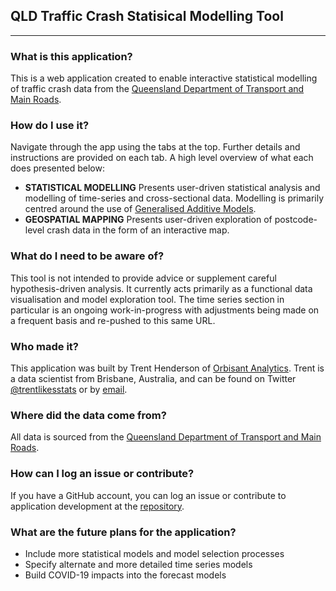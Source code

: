 ## QLD Traffic Crash Statisical Modelling Tool
***

### What is this application?

This is a web application created to enable interactive statistical modelling of traffic crash data from the [Queensland Department of Transport and Main Roads](https://www.data.qld.gov.au/dataset/crash-data-from-queensland-roads).


### How do I use it?

Navigate through the app using the tabs at the top. Further details and instructions are provided on each tab. A high level overview of what each does presented below:

* __STATISTICAL MODELLING__ Presents user-driven statistical analysis and modelling of time-series and cross-sectional data. Modelling is primarily centred around the use of [Generalised Additive Models](https://en.wikipedia.org/wiki/Generalized_additive_model#:~:text=In%20statistics%2C%20a%20generalized%20additive,inference%20about%20these%20smooth%20functions.).
* __GEOSPATIAL MAPPING__ Presents user-driven exploration of postcode-level crash data in the form of an interactive map.

### What do I need to be aware of?

This tool is not intended to provide advice or supplement careful hypothesis-driven analysis. It currently acts primarily as a functional data visualisation and model exploration tool. The time series section in particular is an ongoing work-in-progress with adjustments being made on a frequent basis and re-pushed to this same URL.


### Who made it?

This application was built by Trent Henderson of [Orbisant Analytics](https://www.orbisantanalytics.com/). Trent is a data scientist from Brisbane, Australia, and can be found on Twitter [@trentlikesstats](https://twitter.com/trentlikesstats) or by [email](trent.henderson1@outlook.com).


### Where did the data come from?

All data is sourced from the [Queensland Department of Transport and Main Roads](https://www.data.qld.gov.au/dataset/crash-data-from-queensland-roads).


### How can I log an issue or contribute?

If you have a GitHub account, you can log an issue or contribute to application development at the [repository](https://github.com/hendersontrent/traffic-crashes-qld).

### What are the future plans for the application?

* Include more statistical models and model selection processes
* Specify alternate and more detailed time series models
* Build COVID-19 impacts into the forecast models
